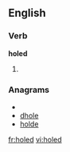 
==English==

===Verb===
'''holed'''

# {{past of|[[hole]]}}

===Anagrams===
* {{alphagram|dehlo}}
* [[dhole#English|dhole]]
* [[holde#English|holde]]

[[fr:holed]]
[[vi:holed]]